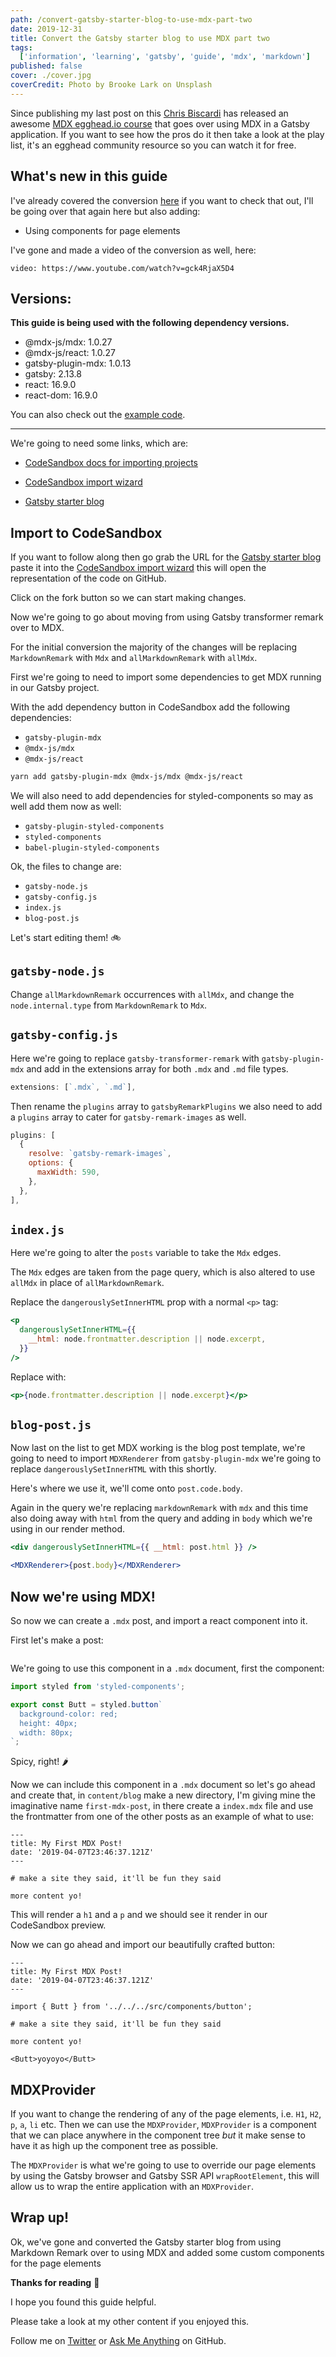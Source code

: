 ```yaml
---
path: /convert-gatsby-starter-blog-to-use-mdx-part-two
date: 2019-12-31
title: Convert the Gatsby starter blog to use MDX part two
tags:
  ['information', 'learning', 'gatsby', 'guide', 'mdx', 'markdown']
published: false
cover: ./cover.jpg
coverCredit: Photo by Brooke Lark on Unsplash
---
```


Since publishing my last post on this [Chris Biscardi] has released an
awesome [MDX egghead.io course] that goes over using MDX in a Gatsby
application. If you want to see how the pros do it then take a look at
the play list, it's an egghead community resource so you can watch it
for free.

## What's new in this guide

I've already covered the conversion [here] if you want to check that
out, I'll be going over that again here but also adding:

- Using components for page elements

I've gone and made a video of the conversion as well, here:

`video: https://www.youtube.com/watch?v=gck4RjaX5D4`

## Versions:

**This guide is being used with the following dependency versions.**

- @mdx-js/mdx: 1.0.27
- @mdx-js/react: 1.0.27
- gatsby-plugin-mdx: 1.0.13
- gatsby: 2.13.8
- react: 16.9.0
- react-dom: 16.9.0

You can also check out the [example code].

---

We're going to need some links, which are:

- [CodeSandbox docs for importing projects]

- [CodeSandbox import wizard]

- [Gatsby starter blog]

## Import to CodeSandbox

If you want to follow along then go grab the URL for the [Gatsby
starter blog] paste it into the [CodeSandbox import wizard] this will
open the representation of the code on GitHub.

Click on the fork button so we can start making changes.

Now we're going to go about moving from using Gatsby transformer
remark over to MDX.

For the initial conversion the majority of the changes will be
replacing `MarkdownRemark` with `Mdx` and `allMarkdownRemark` with
`allMdx`.

First we're going to need to import some dependencies to get MDX
running in our Gatsby project.

With the add dependency button in CodeSandbox add the following
dependencies:

- `gatsby-plugin-mdx`
- `@mdx-js/mdx`
- `@mdx-js/react`

```bash
yarn add gatsby-plugin-mdx @mdx-js/mdx @mdx-js/react
```

We will also need to add dependencies for styled-components so may as
well add them now as well:

- `gatsby-plugin-styled-components`
- `styled-components`
- `babel-plugin-styled-components`

Ok, the files to change are:

- `gatsby-node.js`
- `gatsby-config.js`
- `index.js`
- `blog-post.js`

Let's start editing them! 🚲

## `gatsby-node.js`

Change `allMarkdownRemark` occurrences with `allMdx`, and change the
`node.internal.type` from `MarkdownRemark` to `Mdx`.

## `gatsby-config.js`

Here we're going to replace `gatsby-transformer-remark` with
`gatsby-plugin-mdx` and add in the extensions array for both `.mdx`
and `.md` file types.

```js
extensions: [`.mdx`, `.md`],
```

Then rename the `plugins` array to `gatsbyRemarkPlugins` we also need
to add a `plugins` array to cater for `gatsby-remark-images` as well.

```js
plugins: [
  {
    resolve: `gatsby-remark-images`,
    options: {
      maxWidth: 590,
    },
  },
],
```

## `index.js`

Here we're going to alter the `posts` variable to take the `Mdx`
edges.

The `Mdx` edges are taken from the page query, which is also altered
to use `allMdx` in place of `allMarkdownRemark`.

Replace the `dangerouslySetInnerHTML` prop with a normal `<p>` tag:

```jsx
<p
  dangerouslySetInnerHTML={{
    __html: node.frontmatter.description || node.excerpt,
  }}
/>
```

Replace with:

```jsx
<p>{node.frontmatter.description || node.excerpt}</p>
```

## `blog-post.js`

Now last on the list to get MDX working is the blog post template,
we're going to need to import `MDXRenderer` from `gatsby-plugin-mdx`
we're going to replace `dangerouslySetInnerHTML` with this shortly.

Here's where we use it, we'll come onto `post.code.body`.

Again in the query we're replacing `markdownRemark` with `mdx` and
this time also doing away with `html` from the query and adding in
`body` which we're using in our render method.

```jsx
<div dangerouslySetInnerHTML={{ __html: post.html }} />
```

```jsx
<MDXRenderer>{post.body}</MDXRenderer>
```

## Now we're using MDX!

So now we can create a `.mdx` post, and import a react component into
it.

First let's make a post:

```mdx
```

We're going to use this component in a `.mdx` document, first the
component:

```js
import styled from 'styled-components';

export const Butt = styled.button`
  background-color: red;
  height: 40px;
  width: 80px;
`;
```

Spicy, right! 🌶

Now we can include this component in a `.mdx` document so let's go
ahead and create that, in `content/blog` make a new directory, I'm
giving mine the imaginative name `first-mdx-post`, in there create a
`index.mdx` file and use the frontmatter from one of the other posts
as an example of what to use:

```mdx
---
title: My First MDX Post!
date: '2019-04-07T23:46:37.121Z'
---

# make a site they said, it'll be fun they said

more content yo!
```

This will render a `h1` and a `p` and we should see it render in our
CodeSandbox preview.

Now we can go ahead and import our beautifully crafted button:

```mdx
---
title: My First MDX Post!
date: '2019-04-07T23:46:37.121Z'
---

import { Butt } from '../../../src/components/button';

# make a site they said, it'll be fun they said

more content yo!

<Butt>yoyoyo</Butt>
```

## MDXProvider

If you want to change the rendering of any of the page elements, i.e.
`H1`, `H2`, `p`, `a`, `li` etc. Then we can use the `MDXProvider`,
`MDXProvider` is a component that we can place anywhere in the
component tree _but_ it make sense to have it as high up the component
tree as possible.

The `MDXProvider` is what we're going to use to override our page
elements by using the Gatsby browser and Gatsby SSR API
`wrapRootElement`, this will allow us to wrap the entire application
with an `MDXProvider`.

## Wrap up!

Ok, we've gone and converted the Gatsby starter blog from using
Markdown Remark over to using MDX and added some custom components for
the page elements

**Thanks for reading** 🙏

I hope you found this guide helpful.

Please take a look at my other content if you enjoyed this.

Follow me on [Twitter] or [Ask Me Anything] on GitHub.

<!-- Links -->

[mdx egghead.io course]:
  https://egghead.io/playlists/building-websites-with-mdx-and-gatsby-161e9529
[twitter]: https://twitter.com/spences10
[ask me anything]: https://github.com/spences10/ama
[example code]:
  https://codesandbox.io/s/gatsby-starter-blog-mdx-part-two-8iut4
[gatsby starter blog]: https://github.com/gatsbyjs/gatsby-starter-blog
[codesandbox import wizard]: https://codesandbox.io/s/github
[codesandbox docs for importing projects]:
  https://codesandbox.io/docs/importing
[chris biscardi]: https://twitter.com/chrisbiscardi
[here]:
  https://blog.scottspence.me/convert-gatsby-default-blog-to-use-mdx
